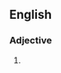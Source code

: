 ==English==

===Adjective===
{{en-adj|-}}

# {{lb|en|British spelling}} {{alt spelling of|en|unrivaled}}